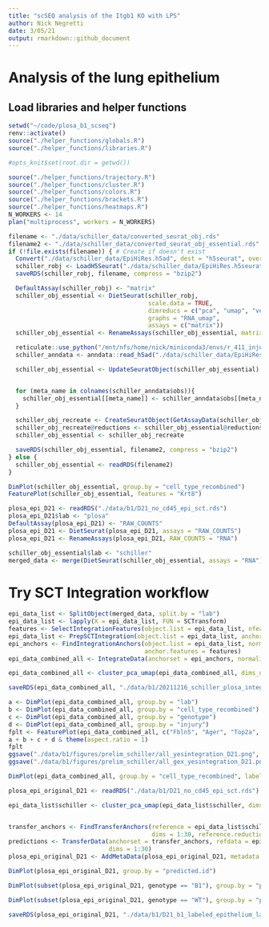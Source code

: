 ```yaml
---
title: "scSEQ analysis of the Itgb1 KO with LPS"
author: Nick Negretti
date: 3/05/21
output: rmarkdown::github_document
---
```


# Analysis of the lung epithelium

## Load libraries and helper functions
```r
setwd("~/code/plosa_b1_scseq")
renv::activate()
source("./helper_functions/globals.R")
source("./helper_functions/libraries.R")

#opts_knit$set(root.dir = getwd())

source("./helper_functions/trajectory.R")
source("./helper_functions/cluster.R")
source("./helper_functions/colors.R")
source("./helper_functions/brackets.R")
source("./helper_functions/heatmaps.R")
N_WORKERS <- 14
plan("multiprocess", workers = N_WORKERS)
```




```r

filename <- "./data/schiller_data/converted_seurat_obj.rds"
filename2 <- "./data/schiller_data/converted_seurat_obj_essential.rds"
if (!file.exists(filename)) { # Create if doesn't exist
  Convert("./data/schiller_data/EpiHiRes.h5ad", dest = "h5seurat", overwrite = TRUE)
  schiller_robj <- LoadH5Seurat("./data/schiller_data/EpiHiRes.h5seurat")
  saveRDS(schiller_robj, filename, compress = "bzip2")

  DefaultAssay(schiller_robj) <- "matrix"
  schiller_obj_essential <- DietSeurat(schiller_robj,
                                       scale.data = TRUE,
                                       dimreducs = c("pca", "umap", "velocity_umap"),
                                       graphs = "RNA_umap",
                                       assays = c("matrix"))
  schiller_obj_essential <- RenameAssays(schiller_obj_essential, matrix = "RNA")

  reticulate::use_python("/mnt/nfs/home/nick/miniconda3/envs/r_411_injury/bin/python")
  schiller_anndata <- anndata::read_h5ad("./data/schiller_data/EpiHiRes.h5ad")

  schiller_obj_essential <- UpdateSeuratObject(schiller_obj_essential)


  for (meta_name in colnames(schiller_anndata$obs)){
    schiller_obj_essential[[meta_name]] <- schiller_anndata$obs[[meta_name]]
  }

  schiller_obj_recreate <- CreateSeuratObject(GetAssayData(schiller_obj_essential), project = "schiller", meta.data = schiller_obj_essential@meta.data)
  schiller_obj_recreate@reductions <- schiller_obj_essential@reductions
  schiller_obj_essential <- schiller_obj_recreate

  saveRDS(schiller_obj_essential, filename2, compress = "bzip2")
} else {
  schiller_obj_essential <- readRDS(filename2)
}

```

```r
DimPlot(schiller_obj_essential, group.by = "cell_type_recombined")
FeaturePlot(schiller_obj_essential, features = "Krt8")
```

```r

plosa_epi_D21 <- readRDS("./data/b1/D21_no_cd45_epi_sct.rds")
plosa_epi_D21$lab <- "plosa"
DefaultAssay(plosa_epi_D21) <- "RAW_COUNTS"
plosa_epi_D21 <- DietSeurat(plosa_epi_D21, assays = "RAW_COUNTS")
plosa_epi_D21 <- RenameAssays(plosa_epi_D21, RAW_COUNTS = "RNA")

```


```r
schiller_obj_essential$lab <- "schiller"
merged_data <- merge(DietSeurat(schiller_obj_essential, assays = "RNA"), plosa_epi_D21)


```


# Try SCT Integration workflow
```r
epi_data_list <- SplitObject(merged_data, split.by = "lab")
epi_data_list <- lapply(X = epi_data_list, FUN = SCTransform)
features <- SelectIntegrationFeatures(object.list = epi_data_list, nfeatures = 2000)
epi_data_list <- PrepSCTIntegration(object.list = epi_data_list, anchor.features = features)
epi_anchors <- FindIntegrationAnchors(object.list = epi_data_list, normalization.method = "SCT",
                                      anchor.features = features)
epi_data_combined_all <- IntegrateData(anchorset = epi_anchors, normalization.method = "SCT")
```


```r
epi_data_combined_all <- cluster_pca_umap(epi_data_combined_all, dims_umap = 1:25, dims_neighbors = 1:25, cluster_res = 1.2)

```

```r
saveRDS(epi_data_combined_all, "./data/b1/20211216_schiller_plosa_integrated_D21.rds", compress = "bzip2")
```

```r
a <- DimPlot(epi_data_combined_all, group.by = "lab")
b <- DimPlot(epi_data_combined_all, group.by = "cell_type_recombined")
c <- DimPlot(epi_data_combined_all, group.by = "genotype")
d <- DimPlot(epi_data_combined_all, group.by = "injury")
fplt <- FeaturePlot(epi_data_combined_all, c("Fbln5", "Ager", "Top2a", "Fn1", "Pdgfb"))
a + b + c + d & theme(aspect.ratio = 1)
fplt
ggsave("./data/b1/figures/prelim_schiller/all_yesintegration_D21.png", a + b + c + d & theme(aspect.ratio = 1), scale = 1.5)
ggsave("./data/b1/figures/prelim_schiller/all_gex_yesintegration_D21.png", fplt & theme(aspect.ratio = 1), scale = 1.5)

```

```r
DimPlot(epi_data_combined_all, group.by = "cell_type_recombined", label = TRUE)
```

```r
plosa_epi_original_D21 <- readRDS("./data/b1/D21_no_cd45_epi_sct.rds")
```

```r
epi_data_list$schiller <- cluster_pca_umap(epi_data_list$schiller, dims_umap = 1:25, dims_neighbors = 1:25, cluster_res = 1.2)


transfer_anchors <- FindTransferAnchors(reference = epi_data_list$schiller, query = plosa_epi_original_D21,
                                        dims = 1:30, reference.reduction = "pca", normalization.method = "SCT")
predictions <- TransferData(anchorset = transfer_anchors, refdata = epi_data_list$schiller$cell_type_recombined,
                            dims = 1:30)
plosa_epi_original_D21 <- AddMetaData(plosa_epi_original_D21, metadata = predictions)

```

```r
DimPlot(plosa_epi_original_D21, group.by = "predicted.id")
```

```r
DimPlot(subset(plosa_epi_original_D21, genotype == "B1"), group.by = "predicted.id")
```
```r
DimPlot(subset(plosa_epi_original_D21, genotype == "WT"), group.by = "predicted.id")
```
```r
saveRDS(plosa_epi_original_D21, "./data/b1/D21_b1_labeled_epithelium_lab_transfer.rds", compress = "bzip2")
```
